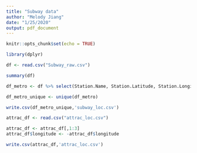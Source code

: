 ```yaml
---
title: "Subway data"
author: "Melody Jiang"
date: "1/25/2020"
output: pdf_document
---
```


```r
knitr::opts_chunk$set(echo = TRUE)
```

```r
library(dplyr)
```

```r
df <- read.csv("Subway_raw.csv")
```

```r
summary(df)
```

```r
df_metro <- df %>% select(Station.Name, Station.Latitude, Station.Longitude)
```

```r
df_metro_unique <- unique(df_metro)
```

```r
write.csv(df_metro_unique,'subway_loc.csv')
```

```r
attrac_df <- read.csv("attrac_loc.csv")
```

```r
attrac_df <- attrac_df[,1:3]
attrac_df$longitude <- -attrac_df$longitude
```

```r
write.csv(attrac_df,'attrac_loc.csv')
```













